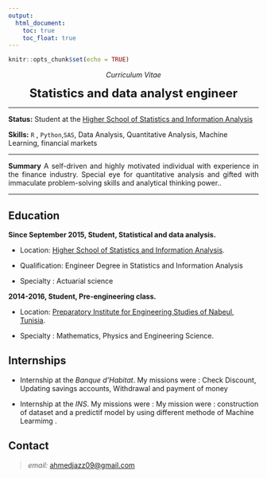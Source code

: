 ---
output:
  html_document: 
    toc: true
    toc_float: true
---


<link rel="stylesheet" href="styles.css" type="text/css">


```{r setup, include=FALSE}
knitr::opts_chunk$set(echo = TRUE)
```


<p align="center">
*Curriculum Vitae*
</p>


<p align="center">
<font size="+2">**Statistics and data analyst engineer**</font>
</p>
----

<p align="justify">
**Status:** Student at the <a href='http://www.essai.rnu.tn/accueil.htm'> Higher School of Statistics and Information Analysis</a>

**Skills:** <a href='https://www.r-project.org'> </a> `R` , `Python`,`SAS`, Data Analysis, Quantitative Analysis, Machine Learning, financial markets
</p>

----

<p align="justify">
**Summary** A self-driven and highly motivated individual with experience in the finance industry. Special eye for quantitative analysis and gifted with immaculate problem-solving skills and analytical thinking power..
</p>

----

## Education


<p align="justify">

**Since September 2015, Student, Statistical and data analysis.**

* Location:  <a href='http://www.essai.rnu.tn/accueil.htm'>Higher School of Statistics and Information Analysis</a>.

* Qualification: Engineer Degree in Statistics and Information Analysis

* Specialty : Actuarial science


**2014-2016, Student, Pre-engineering class. **

* Location: <a href='hhttp://http://www.ipein.rnu.tn/Fr/accueil_46_3.htm'>
Preparatory Institute for Engineering Studies of Nabeul, Tunisia</a>.

* Specialty : Mathematics, Physics and Engineering Science.



</p>


## Internships

<p align="justify">

* Internship at the *Banque d'Habitat*. My missions were : Check Discount, Updating savings accounts, Withdrawal and payment of money

* Internship at the *INS*. My missions were : My mission were : construction of dataset and a predictif model by using different methode of Machine Learmimg . 
</p>

## Contact 

>  *email:*  <ahmedjazz09@gmail.com> \

